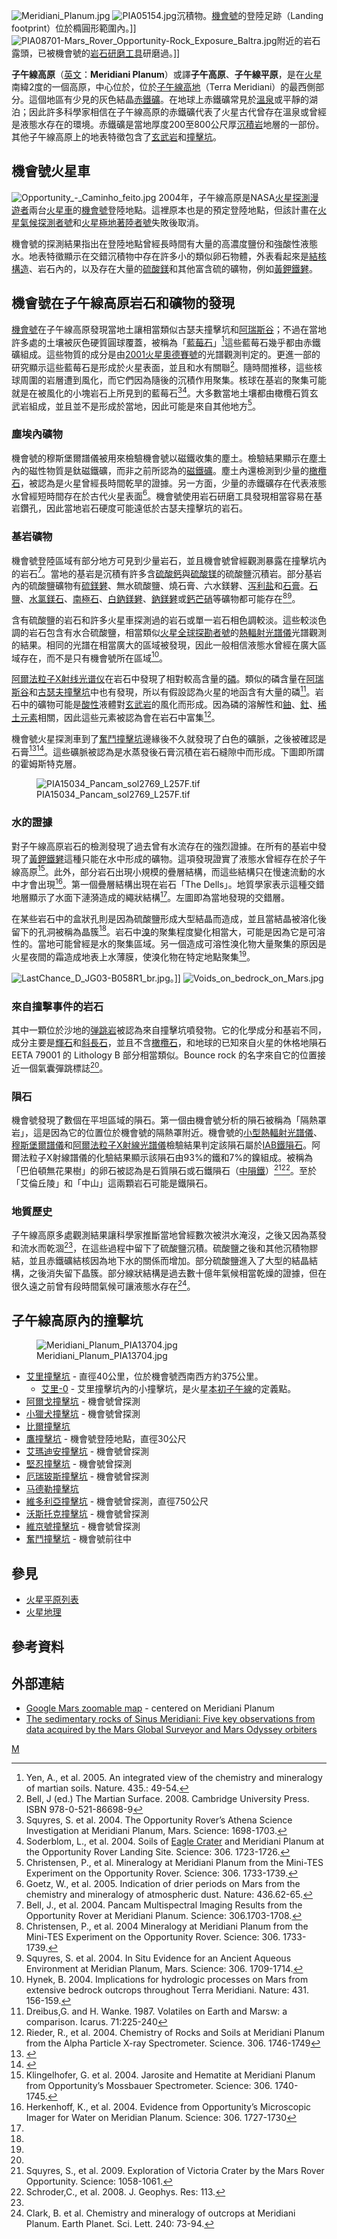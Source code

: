 {{MarsGeo-Plains
|name=子午線高原<br>Meridiani Planum
|image=[[Image:MER-B-Descent_Stage-med.jpg|290px]]
|caption=2004年2月，[[機會號|機會號火星探測車]]向西南方拍攝的子午線高原。遠處可見其降落時拋棄的隔熱罩和降落傘。
|diameter=約 1,060 公里
|location=[[歐克西亞沼區|歐克西亞沼區]]、[[阿拉伯方格區|阿拉伯區]]、[[珍珠灣區|珍珠灣區]] 
|latitude=0
|N_or_S=N
|longitude=357
|E_or_W=E
|area=
|discoverer
|naming=
}}
[[Image:Meridiani_Planum.jpg|thumb]]
[[Image:PIA05154.jpg|thumb]]沉積物。[[機會號|機會號]]的登陸足跡（Landing footprint）位於橢圓形範圍內。]]
[[Image:PIA08701-Mars_Rover_Opportunity-Rock_Exposure_Baltra.jpg|thumb]]附近的岩石露頭，已被機會號的[[岩石研磨工具|岩石研磨工具]]研磨過。]]

'''子午線高原'''（[[英文|英文]]：'''Meridiani Planum'''）或譯'''子午高原'''、'''子午線平原'''，是在[[火星|火星]]南緯2度的一個高原，中心位於{{coord|0.2|357.5|globe:Mars}}，位於[[子午线湾|子午線高地]]（Terra Meridiani）的最西側部分。這個地區有少見的灰色結晶[[赤鐵礦|赤鐵礦]]。在地球上赤鐵礦常見於[[溫泉|溫泉]]或平靜的湖泊；因此許多科學家相信在子午線高原的赤鐵礦代表了火星古代曾存在溫泉或曾經是液態水存在的環境。赤鐵礦是當地厚度200至800公尺厚[[沉積岩|沉積岩]]地層的一部份。其他子午線高原上的地表特徵包含了[[玄武岩|玄武岩]]和[[撞擊坑|撞擊坑]]。

==機會號火星車==
[[Image:Opportunity_-_Caminho_feito.jpg|thumb]]
2004年，子午線高原是NASA[[火星探測漫遊者|火星探測漫遊者]]兩台[[火星車|火星車]]的[[機會號|機會號]]登陸地點。這裡原本也是{{tsl|en|Mars Surveyor 2001 Lander|2001火星探勘者登陸艇}}的預定登陸地點，但該計畫在[[火星氣候探測者號|火星氣候探測者號]]和[[火星極地著陸者號|火星極地著陸者號]]失敗後取消。

機會號的探測結果指出在登陸地點曾經長時間有大量的高濃度鹽份和強酸性液態水。地表特徵顯示在交錯沉積物中存在許多小的類似卵石物體，外表看起來是[[结核_(地质学)|結核構造]]、岩石內的{{tsl|en|vug|晶簇}}，以及存在大量的[[硫酸鎂|硫酸鎂]]和其他富含硫的礦物，例如[[黃鉀鐵礬|黃鉀鐵礬]]。

==機會號在子午線高原岩石和礦物的發現==
[[機會號|機會號]]在子午線高原發現當地土讓相當類似古瑟夫撞擊坑和[[阿瑞斯谷|阿瑞斯谷]]；不過在當地許多處的土壤被灰色硬質圓球覆蓋，被稱為「[[藍莓石|藍莓石]]」<ref name="#1">Yen, A., et al.  2005.  An integrated view of the chemistry and mineralogy of martian soils.  Nature.  435.:  49-54.</ref>這些藍莓石幾乎都由赤鐵礦組成。這些物質的成分是由[[2001火星奧德賽號|2001火星奧德賽號]]的光譜觀測判定的。更進一部的研究顯示這些藍莓石是形成於火星表面，並且和水有關聯<ref>Bell, J (ed.)  The Martian Surface.  2008.  Cambridge University Press. ISBN 978-0-521-86698-9</ref>。隨時間推移，這些核球周圍的岩層遭到風化，而它們因為隨後的沉積作用聚集。核球在基岩的聚集可能就是在被風化的小塊岩石上所見到的藍莓石<ref name="#2">Squyres, S. et al.  2004.  The Opportunity Rover’s Athena Science Investigation at Meridiani Planum, Mars.  Science:  1698-1703.</ref><ref>Soderblom, L., et al.  2004.  Soils of [[鷹撞擊坑|Eagle Crater]] and Meridiani Planum at the Opportunity Rover Landing Site.  Science:  306.  1723-1726.</ref>。大多數當地土壤都由橄欖石質玄武岩組成，並且並不是形成於當地，因此可能是來自其他地方<ref>Christensen, P., et al.  Mineralogy at Meridiani Planum from the Mini-TES Experiment on the Opportunity Rover.  Science:  306. 1733-1739.</ref>。

{{Gallery|align=center
| width = 180|lines=4
|Image:The Mystery of the Sparkling Spheres.jpg|這個由顯微攝影機拍攝的影像透著光澤，並且在溝壁嵌有球狀物。
|Image:Blueberries eagle.gif|鷹撞擊坑內岩石露頭內的「藍莓石」（赤鐵礦球）。注意影像左上方三個合併的藍莓石。
|Image:Xpe pubeng approved 032304 color berry bowl-B060R1 br.jpg|岩石中的「藍莓碗」。
|Image:Meridianiblueberries.jpg|本圖表示藍莓石如何覆蓋子午線高原表面大多數區域。
}}

===塵埃內礦物===
機會號的穆斯堡爾譜儀被用來檢驗機會號以磁鐵收集的塵土。檢驗結果顯示在塵土內的磁性物質是鈦磁鐵礦，而非之前所認為的[[磁鐵礦|磁鐵礦]]。塵土內還檢測到少量的[[橄欖石|橄欖石]]，被認為是火星曾經長時間乾旱的證據。另一方面，少量的赤鐵礦存在代表液態水曾經短時間存在於古代火星表面<ref>Goetz, W., et al.  2005.  Indication of drier periods on Mars from the chemistry and mineralogy of atmospheric dust.  Nature:  436.62-65.</ref>。機會號使用岩石研磨工具發現相當容易在基岩鑽孔，因此當地岩石硬度可能遠低於古瑟夫撞擊坑的岩石。

===基岩礦物===
機會號登陸區域有部分地方可見到少量岩石，並且機會號曾經觀測暴露在撞擊坑內的岩石<ref>Bell, J., et al.  2004.  Pancam Multispectral Imaging Results from the Opportunity Rover at Meridiani Planum.  Science:  306.1703-1708.</ref>。當地的基岩是沉積有許多含[[硫酸鈣|硫酸鈣]]與[[硫酸镁|硫酸镁]]的硫酸鹽沉積岩。部分基岩內的硫酸鹽礦物有[[硫鎂礬|硫鎂礬]]、無水硫酸鹽、燒石膏、六水鎂礬、[[泻利盐|泻利盐]]和[[石膏|石膏]]。[[石鹽|石鹽]]、[[水氯鎂石|水氯鎂石]]、[[南極石|南極石]]、[[白鈉鎂礬|白鈉鎂礬]]、[[鈉鎂礬|鈉鎂礬]]或[[鈣芒硝|鈣芒硝]]等礦物都可能存在<ref>Christensen, P., et al.  2004  Mineralogy at Meridiani Planum from the Mini-TES Experiment on the Opportunity Rover.  Science:  306. 1733-1739.</ref><ref name="#3">Squyres, S. et al.  2004.  In Situ Evidence for an Ancient Aqueous Environment at Meridian Planum, Mars.  Science:  306. 1709-1714.</ref>。

含有硫酸鹽的岩石和許多火星車探測過的岩石或單一岩石相色調較淡。這些較淡色調的岩石包含有水合硫酸鹽，相當類似[[火星全球探勘者號|火星全球探勘者號]]的[[熱輻射光譜儀|熱輻射光譜儀]]光譜觀測的結果。相同的光譜在相當廣大的區域被發現，因此一般相信液態水曾經在廣大區域存在，而不是只有機會號所在區域<ref>Hynek, B.  2004.  Implications for hydrologic processes on Mars from extensive bedrock outcrops throughout Terra Meridiani.  Nature:  431. 156-159.</ref>。

[[阿爾法粒子X射线光谱仪|阿爾法粒子X射线光谱仪]]在岩石中發現了相對較高含量的[[磷|磷]]。類似的磷含量在[[阿瑞斯谷|阿瑞斯谷]]和[[古瑟夫撞擊坑|古瑟夫撞擊坑]]中也有發現，所以有假設認為火星的地函含有大量的磷<ref>Dreibus,G. and H. Wanke.  1987.  Volatiles on Earth and Marsw: a comparison.  Icarus. 71:225-240</ref>。岩石中的礦物可能是[[酸性|酸性]]液體對[[玄武岩|玄武岩]]的風化而形成。因為磷的溶解性和[[鈾|鈾]]、[[釷|釷]]、[[稀土元素|稀土元素]]相關，因此這些元素被認為會在岩石中富集<ref>Rieder, R., et al.  2004.  Chemistry of Rocks and Soils at Meridiani Planum from the Alpha Particle X-ray Spectrometer.  Science.  306.  1746-1749</ref>。

機會號火星探測車到了[[奮鬥撞擊坑|奮鬥撞擊坑]]邊緣後不久就發現了白色的礦脈，之後被確認是石膏<ref>{{Cite web |url=http://www.nasa.gov/mission_pages/mer/news/mer20111207.html |title=NASA - NASA Mars Rover Finds Mineral Vein Deposited by Water |accessdate=2013-05-08 |archive-date=2017-06-15 |archive-url=https://web.archive.org/web/20170615235154/https://www.nasa.gov/mission_pages/mer/news/mer20111207.html |dead-url=no }}</ref><ref>{{Cite web |url=http://www.sciencedaily.com/releases/2012/01/120125093619.htm |title=Durable NASA rover beginning ninth year of Mars work |accessdate=2013-05-08 |archive-date=2017-08-07 |archive-url=https://web.archive.org/web/20170807023551/https://www.sciencedaily.com/releases/2012/01/120125093619.htm |dead-url=no }}</ref>。這些礦脈被認為是水蒸發後石膏沉積在岩石縫隙中而形成。下圖即所謂的霍姆斯特克層。

[[File:PIA15034_Pancam_sol2769_L257F.tif|thumb]]

===水的證據===

對子午線高原岩石的檢測發現了過去曾有水流存在的強烈證據。在所有的基岩中發現了[[黃鉀鐵礬|黃鉀鐵礬]]這種只能在水中形成的礦物。這項發現證實了液態水曾經存在於子午線高原<ref>Klingelhofer, G. et al.  2004.  Jarosite and Hematite at Meridiani Planum from Opportunity’s Mossbauer Spectrometer.  Science:  306. 1740-1745.</ref>。此外，部分岩石出現小規模的疊層結構，而這些結構只在慢速流動的水中才會出現<ref name="#4">Herkenhoff, K., et al.  2004.  Evidence from Opportunity’s Microscopic Imager for Water on Meridian Planum.  Science: 306. 1727-1730</ref>。第一個疊層結構出現在岩石「The Dells」。地質學家表示這種交錯地層顯示了水面下漣漪造成的繩狀結構<ref name="#3"/>。左圖即為當地發現的交錯層。

在某些岩石中的盒狀孔則是因為硫酸鹽形成大型結晶而造成，並且當結晶被溶化後留下的孔洞被稱為晶簇<ref name="#4"/>。岩石中[[溴|溴]]的聚集程度變化相當大，可能是因為它是可溶性的。當地可能曾經是水的聚集區域。另一個造成可溶性溴化物大量聚集的原因是火星夜間的霜造成地表上水薄膜，使溴化物在特定地點聚集<ref name="#1"/>。

[[File:LastChance_D_JG03-B058R1_br.jpg|thumb]]。]]
[[File:Voids_on_bedrock_on_Mars.jpg|thumb]]

===來自撞擊事件的岩石===
其中一顆位於沙地的[[弹跳岩|弹跳岩]]被認為來自撞擊坑噴發物。它的化學成分和基岩不同，成分主要是[[輝石|輝石]]和[[斜長石|斜長石]]，並且不含[[橄欖石|橄欖石]]，和地球的已知來自火星的休格地隕石 EETA 79001 的 Lithology B 部分相當類似。Bounce rock 的名字來自它的位置接近一個氣囊彈跳標誌<ref name="#2"/>。

===隕石===
機會號發現了數個在平坦區域的隕石。第一個由機會號分析的隕石被稱為「隔熱罩岩」，這是因為它的位置位於機會號的隔熱罩附近。機會號的[[小型熱輻射光譜儀|小型熱輻射光譜儀]]、[[穆斯堡爾譜儀|穆斯堡爾譜儀]]和[[阿爾法粒子X射線光譜儀|阿爾法粒子X射線光譜儀]]檢驗結果判定該隕石屬於[[IAB鐵隕石|IAB鐵隕石]]。阿爾法粒子X射線譜儀的化驗結果顯示該隕石由93%的鐵和7%的鎳組成。被稱為「巴伯頓無花果樹」的卵石被認為是石質隕石或石鐵隕石（[[中隕鐵|中隕鐵]]）<ref>Squyres, S., et al.  2009.  Exploration of Victoria Crater by the Mars Rover Opportunity.  Science:  1058-1061.</ref><ref>Schroder,C., et al.  2008.  J. Geophys. Res:  113.</ref>。至於「艾倫丘陵」和「中山」這兩顆岩石可能是鐵隕石。

{{Gallery|align=center
| width = 180|lines=3
|Image:PIA07269-Mars Rover Opportunity-Iron Meteorite.jpg|[[隔熱罩岩|隔熱罩岩]]是第一顆在地球以外行星發現的隕石。
|Image:Opportunity heat shield Sol335B P2364 L456-B339R1.jpg|機會號的隔熱罩，隔熱罩岩位於左上方背景。
}}

===地質歷史===
子午線高原多處觀測結果讓科學家推斷當地曾經數次被洪水淹沒，之後又因為蒸發和流水而乾涸<ref name="#2"/>，在這些過程中留下了硫酸鹽沉積。硫酸鹽之後和其他沉積物膠結，並且赤鐵礦結核因為地下水的關係而增加。部分硫酸鹽進入了大型的結晶結構，之後消失留下晶簇。部分線狀結構是過去數十億年氣候相當乾燥的證據，但在很久遠之前曾有段時間氣候可讓液態水存在<ref>Clark, B. et al.  Chemistry and mineralogy of outcrops at Meridiani Planum.  Earth Planet. Sci. Lett.  240:  73-94.</ref>。

==子午線高原內的撞擊坑==
[[File:Meridiani_Planum_PIA13704.jpg|thumb]]
*[[艾里撞擊坑_(火星)|艾里撞擊坑]] - 直徑40公里，位於機會號西南西方約375公里。
**[[艾里-0|艾里-0]] - 艾里撞擊坑內的小撞擊坑，是火星[[本初子午線|本初子午線]]的定義點。
*[[阿爾戈撞擊坑|阿爾戈撞擊坑]] - 機會號曾探測
*[[小獵犬撞擊坑|小獵犬撞擊坑]] - 機會號曾探測
*[[比爾撞擊坑|比爾撞擊坑]]
*[[鷹撞擊坑|鷹撞擊坑]] - 機會號登陸地點，直徑30公尺
*[[艾瑪迪安撞擊坑|艾瑪迪安撞擊坑]] - 機會號曾探測
*[[堅忍撞擊坑|堅忍撞擊坑]] - 機會號曾探測
*[[厄瑞玻斯撞擊坑|厄瑞玻斯撞擊坑]] - 機會號曾探測
*[[马德勒撞擊坑|马德勒撞擊坑]]
*[[維多利亞撞擊坑|維多利亞撞擊坑]] - 機會號曾探測，直徑750公尺
*[[沃斯托克撞擊坑|沃斯托克撞擊坑]] - 機會號曾探測
*[[維京號撞擊坑|維京號撞擊坑]] - 機會號曾探測
*[[奮鬥撞擊坑|奮鬥撞擊坑]] - 機會號前往中

==參見==
*[[火星平原列表|火星平原列表]]
*[[火星地理|火星地理]]

==參考資料==
{{reflist|2}}

==外部連結==
{{Commonscat|Meridiani Planum|子午線高原}}
*[http://www.google.com/mars/#lat=-0.175780&lon=1.933593&q=meridiani%20planum Google Mars zoomable map]{{Wayback|url=http://www.google.com/mars/#lat=-0.175780&lon=1.933593&q=meridiani%20planum |date=20110222180608 }} - centered on Meridiani Planum
*[http://marsjournal.org/contents/2005/0002/ The sedimentary rocks of Sinus Meridiani: Five key observations from data acquired by the Mars Global Surveyor and Mars Odyssey orbiters ] {{Wayback|url=http://marsjournal.org/contents/2005/0002/ |date=20210214004340 }}

{{火星}}
[[Category:火星平原|M]]